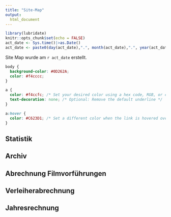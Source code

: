 ```yaml
---
title: "Site-Map"
output: 
  html_document
---
```


```r
library(lubridate)
knitr::opts_chunk$set(echo = FALSE)
act_date <- Sys.time()|>as.Date()
act_date <- paste0(day(act_date),".", month(act_date),".", year(act_date))
```

Site Map wurde am `r act_date` erstellt.

```css
body {
  background-color: #0D262A;
  color: #f4cccc;
}

a {
  color: #f4ccfc; /* Set your desired color using a hex code, RGB, or color name */
  text-decoration: none; /* Optional: Remove the default underline */
}

a:hover {
  color: #C623D1; /* Set a different color when the link is hovered over (optional) */
}


```


## Statistik

## Archiv

## Abrechnung Filmvorführungen

## Verleiherabrechnung

## Jahresrechnung
